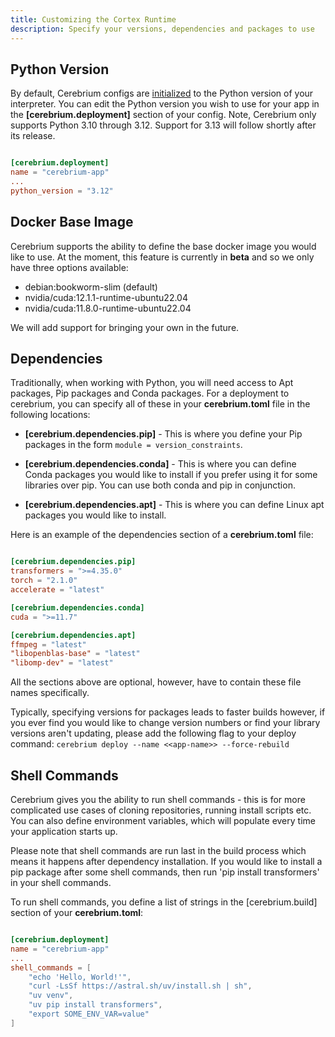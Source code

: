 ```yaml
---
title: Customizing the Cortex Runtime
description: Specify your versions, dependencies and packages to use
---
```


## Python Version

By default, Cerebrium configs are [initialized](./initial-setup#config-file-format-and-parameters) to the Python version of your interpreter.
You can edit the Python version you wish to use for your app in the **[cerebrium.deployment]** section of your config.
Note, Cerebrium only supports Python 3.10 through 3.12. Support for 3.13 will follow shortly after its release.

```toml

[cerebrium.deployment]
name = "cerebrium-app"
...
python_version = "3.12"
```

## Docker Base Image

Cerebrium supports the ability to define the base docker image you would like to use. At the moment, this feature is currently in **beta** and so we only have three options available:

- debian:bookworm-slim (default)
- nvidia/cuda:12.1.1-runtime-ubuntu22.04
- nvidia/cuda:11.8.0-runtime-ubuntu22.04

We will add support for bringing your own in the future.

## Dependencies

Traditionally, when working with Python, you will need access to Apt packages, Pip packages and Conda packages. For a deployment to cerebrium, you can specify all of these in your **cerebrium.toml** file in the following locations:

- **[cerebrium.dependencies.pip]** - This is where you define your Pip packages in the form `module = version_constraints`.
- **[cerebrium.dependencies.conda]** - This is where you can define Conda packages you would like to install if you prefer using it for some libraries over pip. You can use both conda and pip in conjunction.

- **[cerebrium.dependencies.apt]** - This is where you can define Linux apt packages you would like to install.

Here is an example of the dependencies section of a **cerebrium.toml** file:

```toml

[cerebrium.dependencies.pip]
transformers = ">=4.35.0"
torch = "2.1.0"
accelerate = "latest"

[cerebrium.dependencies.conda]
cuda = ">=11.7"

[cerebrium.dependencies.apt]
ffmpeg = "latest"
"libopenblas-base" = "latest"
"libomp-dev" = "latest"
```

All the sections above are optional, however, have to contain these file names specifically.

Typically, specifying versions for packages leads to faster builds however, if you ever find you would like to change version numbers or find your library versions aren't
updating, please add the following flag to your deploy command: `cerebrium deploy --name <<app-name>> --force-rebuild`

## Shell Commands

Cerebrium gives you the ability to run shell commands - this is for more complicated use cases of cloning repositories, running install scripts etc.
You can also define environment variables, which will populate every time your application starts up.

<Note>
  Please note that shell commands are run last in the build process which means
  it happens after dependency installation. If you would like to install a pip
  package after some shell commands, then run 'pip install transformers' in your
  shell commands.
</Note>

To run shell commands, you define a list of strings in the [cerebrium.build] section of your **cerebrium.toml**:

```toml

[cerebrium.deployment]
name = "cerebrium-app"
...
shell_commands = [
    "echo 'Hello, World!'",
    "curl -LsSf https://astral.sh/uv/install.sh | sh",
    "uv venv",
    "uv pip install transformers",
    "export SOME_ENV_VAR=value"
]
```
